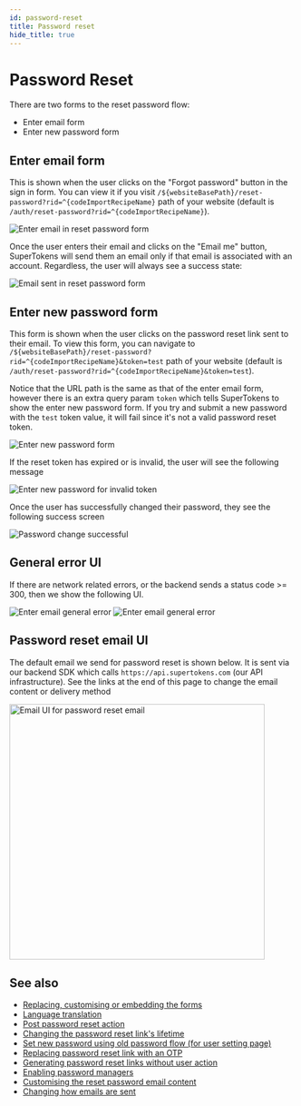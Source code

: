 ```yaml
---
id: password-reset
title: Password reset
hide_title: true
---
```


<!-- COPY DOCS -->
<!-- ./thirdpartyemailpassword/pre-built-ui/further-reading/password-reset.mdx -->

# Password Reset

There are two forms to the reset password flow:
- Enter email form
- Enter new password form


## Enter email form
This is shown when the user clicks on the "Forgot password" button in the sign in form. You can view it if you visit `/${websiteBasePath}/reset-password?rid=^{codeImportRecipeName}` path of your website (default is `/auth/reset-password?rid=^{codeImportRecipeName}`).

<img src="/img/reset-password-email.png" alt="Enter email in reset password form" />

Once the user enters their email and clicks on the "Email me" button, SuperTokens will send them an email only if that email is associated with an account. Regardless, the user will always see a success state:

<img src="/img/reset-password-email-sent.png" alt="Email sent in reset password form" />

## Enter new password form

This form is shown when the user clicks on the password reset link sent to their email. To view this form, you can navigate to `/${websiteBasePath}/reset-password?rid=^{codeImportRecipeName}&token=test` path of your website (default is `/auth/reset-password?rid=^{codeImportRecipeName}&token=test`).

Notice that the URL path is the same as that of the enter email form, however there is an extra query param `token` which tells SuperTokens to show the enter new password form. If you try and submit a new password with the `test` token value, it will fail since it's not a valid password reset token.

<img src="/img/reset-password-new-password.png" alt="Enter new password form" />

If the reset token has expired or is invalid, the user will see the following message

<img src="/img/reset-password-new-password-invalid-token.png" alt="Enter new password for invalid token" />

Once the user has successfully changed their password, they see the following success screen

<img src="/img/password-reset-success.png" alt="Password change successful" />

## General error UI
If there are network related errors, or the backend sends a status code >= 300, then we show the following UI.

<img src="/img/password-reset-general-error.png" alt="Enter email general error" />

<img src="/img/new-password-general-error.png" alt="Enter email general error" />

## Password reset email UI

The default email we send for password reset is shown below. It is sent via our backend SDK which calls `https://api.supertokens.com` (our API infrastructure). See the links at the end of this page to change the email content or delivery method

<img alt="Email UI for password reset email" width="450px" src="/img/emailpassword/pass-reset-email.png" />


## See also

- [Replacing, customising or embedding the forms](TODO)
- [Language translation](TODO)
- [Post password reset action](TODO)
- [Changing the password reset link's lifetime](TODO)
- [Set new password using old password flow (for user setting page)](TODO)
- [Replacing password reset link with an OTP](TODO)
- [Generating password reset links without user action](TODO)
- [Enabling password managers](TODO)
- [Customising the reset password email content](TODO)
- [Changing how emails are sent](TODO)
